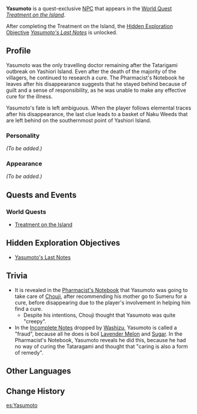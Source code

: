 {{Meta
<!-- Remove this template after adding the missing info -->
|missing_NPC_profile  = yes
}}
{{Character Infobox
|type             = Quest NPC
|image            = NPC Yasumoto.png
|region           = Inazuma
|title            = Pharmacist
}}
'''Yasumoto''' is a quest-exclusive [[NPC]] that appears in the [[World Quest]] ''[[Treatment on the Island]]''.

After completing the Treatment on the Island, the [[Hidden Exploration Objective]] ''[[Yasumoto's Last Notes]]'' is unlocked.
<!--
==Location==
<gallery hideaddbutton="true" captionalign="center">
NPC Location Yasumoto.png|Yasumoto's location
NPC Location Yasumoto Context.png|Additional context
</gallery>
-->
==Profile==
<!-- detailed story/lore information goes here -->
Yasumoto was the only travelling doctor remaining after the Tatarigami outbreak on Yashiori Island. Even after the death of the majority of the villagers, he continued to research a cure. The Pharmacist's Notebook he leaves after his disappearance suggests that he stayed behind because of guilt and a sense of responsibility, as he was unable to make any effective cure for the illness.

Yasumoto's fate is left ambiguous. When the player follows elemental traces after his disappearance, the last clue leads to a basket of Naku Weeds that are left behind on the southernmost point of Yashiori Island.

===Personality===
''(To be added.)''

===Appearance===
''(To be added.)''

==Quests and Events==
===World Quests===
* [[Treatment on the Island]]

==Hidden Exploration Objectives==
* [[Yasumoto's Last Notes]]

==Trivia==
*It is revealed in the [[Pharmacist's Notebook]] that Yasumoto was going to take care of [[Chouji]], after recommending his mother go to Sumeru for a cure, before disappearing due to the player's involvement in helping him find a cure.
**Despite his intentions, Chouji thought that Yasumoto was quite "creepy".
*In the [[Incomplete Notes]] dropped by [[Washizu]], Yasumoto is called a "fraud", because all he does is boil [[Lavender Melon]] and [[Sugar]]. In the Pharmacist's Notebook, Yasumoto reveals he did this, because he had no way of curing the Tataragami and thought that "caring is also a form of remedy".

==Other Languages==
{{Other Languages|default_hidden = 1
|en      = Yasumoto
|zhs     = 保本
|zhs_rm  = Bǎoběn
|zht     = 保本
|zht_rm  = Bǎoběn
|ja      = 保本
|ja_rm   = Yasumoto
|ko      = 야스모토
|ko_rm   = Yaseumoto
|es      = Yasumoto
|fr      = Yasumoto
|ru      = Ясумото
|th      = Yasumoto
|vi      = Yasumoto
|de      = Yasumoto
|id      = Yasumoto
|pt      = Yasumoto
}}

==Change History==
{{Change History|2.0}}
<!--
==References==
{{Reflist}}-->

[[es:Yasumoto]]
